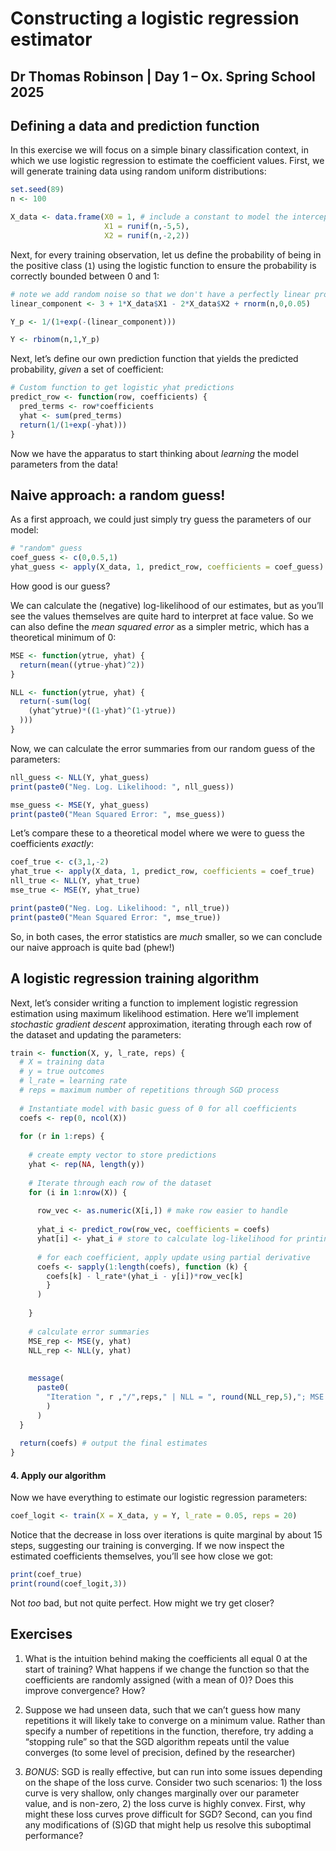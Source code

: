 # Constructing a logistic regression estimator
## Dr Thomas Robinson | Day 1 -- Ox. Spring School 2025

## Defining a data and prediction function

In this exercise we will focus on a simple binary classification context, in which we use logistic regression to estimate the coefficient values. First, we will generate training data using random uniform distributions:
```r
set.seed(89)
n <- 100

X_data <- data.frame(X0 = 1, # include a constant to model the intercept
                     X1 = runif(n,-5,5),
                     X2 = runif(n,-2,2))
```

Next, for every training observation, let us define the probability of being in the positive class (`1`) using the logistic function to ensure the probability is correctly bounded between 0 and 1:

```r
# note we add random noise so that we don't have a perfectly linear problem
linear_component <- 3 + 1*X_data$X1 - 2*X_data$X2 + rnorm(n,0,0.05)

Y_p <- 1/(1+exp(-(linear_component)))

Y <- rbinom(n,1,Y_p)
```

Next, let's define our own prediction function that yields the predicted probability, *given* a set of coefficient:

```r
# Custom function to get logistic yhat predictions
predict_row <- function(row, coefficients) {
  pred_terms <- row*coefficients
  yhat <- sum(pred_terms)
  return(1/(1+exp(-yhat)))
}
```

Now we have the apparatus to start thinking about *learning* the model parameters from the data!

## Naive approach: a random guess!

As a first approach, we could just simply try guess the parameters of our model:

```r
# "random" guess
coef_guess <- c(0,0.5,1)
yhat_guess <- apply(X_data, 1, predict_row, coefficients = coef_guess)
```

How good is our guess? 

We can calculate the (negative) log-likelihood of our estimates, but as you'll see the values themselves are quite hard to interpret at face value. So we can also define the *mean squared error* as a simpler metric, which has a theoretical minimum of 0:

```r
MSE <- function(ytrue, yhat) {
  return(mean((ytrue-yhat)^2))
}

NLL <- function(ytrue, yhat) {
  return(-sum(log(
    (yhat^ytrue)*((1-yhat)^(1-ytrue))
  )))
}

```

Now, we can calculate the error summaries from our random guess of the parameters:
```r
nll_guess <- NLL(Y, yhat_guess)
print(paste0("Neg. Log. Likelihood: ", nll_guess))

mse_guess <- MSE(Y, yhat_guess)
print(paste0("Mean Squared Error: ", mse_guess))
```

Let's compare these to a theoretical model where we were to guess the coefficients *exactly*:

```r
coef_true <- c(3,1,-2)
yhat_true <- apply(X_data, 1, predict_row, coefficients = coef_true)
nll_true <- NLL(Y, yhat_true)
mse_true <- MSE(Y, yhat_true)

print(paste0("Neg. Log. Likelihood: ", nll_true))
print(paste0("Mean Squared Error: ", mse_true))
```

So, in both cases, the error statistics are *much* smaller, so we can conclude our naive approach is quite bad (phew!)

## A logistic regression training algorithm

Next, let's consider writing a function to implement logistic regression estimation using maximum likelihood estimation. Here we'll implement *stochastic gradient descent* approximation, iterating through each row of the dataset and updating the parameters:

```r
train <- function(X, y, l_rate, reps) {
  # X = training data
  # y = true outcomes
  # l_rate = learning rate
  # reps = maximum number of repetitions through SGD process
  
  # Instantiate model with basic guess of 0 for all coefficients 
  coefs <- rep(0, ncol(X))
  
  for (r in 1:reps) {
    
    # create empty vector to store predictions
    yhat <- rep(NA, length(y))
    
    # Iterate through each row of the dataset
    for (i in 1:nrow(X)) {
      
      row_vec <- as.numeric(X[i,]) # make row easier to handle
      
      yhat_i <- predict_row(row_vec, coefficients = coefs)
      yhat[i] <- yhat_i # store to calculate log-likelihood for printing
      
      # for each coefficient, apply update using partial derivative
      coefs <- sapply(1:length(coefs), function (k) {
        coefs[k] - l_rate*(yhat_i - y[i])*row_vec[k]
        }
      )
      
    }
    
    # calculate error summaries
    MSE_rep <- MSE(y, yhat)
    NLL_rep <- NLL(y, yhat)
    
    
    message(
      paste0(
        "Iteration ", r ,"/",reps," | NLL = ", round(NLL_rep,5),"; MSE = ", round(MSE_rep,5)
        )
      )
  }
  
  return(coefs) # output the final estimates
}
```

#### 4. Apply our algorithm ####

Now we have everything to estimate our logistic regression parameters:

```r
coef_logit <- train(X = X_data, y = Y, l_rate = 0.05, reps = 20)
```

Notice that the decrease in loss over iterations is quite marginal by about 15 steps, suggesting our training is converging. If we now inspect the estimated coefficients themselves, you'll see how close we got:

```r
print(coef_true)
print(round(coef_logit,3))
```

Not *too* bad, but not quite perfect. How might we try get closer?

## Exercises

1. What is the intuition behind making the coefficients all equal 0 at the start of training? What happens if we change the function so that the coefficients are randomly assigned (with a mean of 0)? Does this improve convergence? How?

2. Suppose we had unseen data, such that we can't guess how many repetitions it will likely take to converge on a minimum value. Rather than specify a number of repetitions in the function, therefore, try adding a "stopping rule" so that the SGD algorithm repeats until the value converges (to some level of precision, defined by the researcher)

3. *BONUS*: SGD is really effective, but can run into some issues depending on the shape of the loss curve. Consider two such scenarios: 1) the loss curve is very shallow, only changes marginally over our parameter value, and is non-zero, 2) the loss curve is highly convex. First, why might these loss curves prove difficult for SGD? Second, can you find any modifications of (S)GD that might help us resolve this suboptimal performance?